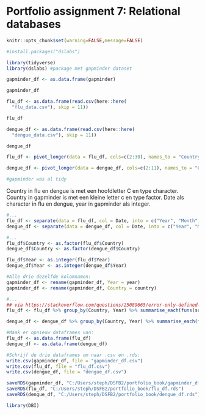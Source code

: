 # Portfolio assignment 7: Relational databases

```r
knitr::opts_chunk$set(warning=FALSE,message=FALSE)

#install.packages("dslabs")

library(tidyverse)
library(dslabs) #package met gapminder dataset
```


```r
gapminder_df <- as.data.frame(gapminder)

gapminder_df

flu_df <- as.data.frame(read.csv(here::here(
  "flu_data.csv"), skip = 11))

flu_df

dengue_df <- as.data.frame(read.csv(here::here(
  "dengue_data.csv"), skip = 11))

dengue_df
```

```r
flu_df <- pivot_longer(data = flu_df, cols=c(2:30), names_to = "Country", values_to = "Influenza_activity")

dengue_df <- pivot_longer(data = dengue_df, cols=c(2:11), names_to = "Country", values_to = "Dengue_activity")

#gapminder was al tidy
```

Country in flu en dengue is met een hoofdletter C en type character. Country in gapminder is met een kleine letter c en type factor.
Date als character in flu en dengue, year in gapminder als integer.

```r
#...
flu_df <- separate(data = flu_df, col = Date, into = c("Year", "Month", "Day"), sep = "-")
dengue_df <- separate(data = dengue_df, col = Date, into = c("Year", "Month", "Day"), sep = "-")

#...
flu_df$Country <- as.factor(flu_df$Country)
dengue_df$Country <- as.factor(dengue_df$Country)

flu_df$Year <- as.integer(flu_df$Year)
dengue_df$Year <- as.integer(dengue_df$Year)

#Alle drie dezelfde kolomnamen:
gapminder_df <- rename(gapminder_df, Year = year)
gapminder_df <- rename(gapminder_df, Country = country)

#...
## via https://stackoverflow.com/questions/25089665/error-only-defined-on-a-data-frame-with-all-numeric-variables-with-ddply-on-lar
flu_df <- flu_df %>% group_by(Country, Year) %>% summarise_each(funs(sum),Influenza_activity)

dengue_df <- dengue_df %>% group_by(Country, Year) %>% summarise_each(funs(sum),Dengue_activity)

#Maak er opnieuw dataframes van:
flu_df <- as.data.frame(flu_df)
dengue_df <- as.data.frame(dengue_df)

#Schrijf de drie dataframes om naar .csv en .rds:
write.csv(gapminder_df, file = "gapminder_df.csv")
write.csv(flu_df, file = "flu_df.csv")
write.csv(dengue_df, file = "dengue_df.csv")

saveRDS(gapminder_df, "C:/Users/steph/DSFB2/portfolio_book/gapminder_df.rds")
saveRDS(flu_df, "C:/Users/steph/DSFB2/portfolio_book/flu_df.rds")
saveRDS(dengue_df, "C:/Users/steph/DSFB2/portfolio_book/dengue_df.rds")
```

```r
library(DBI)

```

